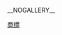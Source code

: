 {{NoteTA
|G1=MediaWiki
|G2=IT
}}
__NOGALLERY__<!-- leave NOGALLERY code, as per WP:NFC -->
{{File template notice|SVG-Logo}}
{{Commons category|Vector images of trademarks}}
{{CategoryTOC|numerals=no}}

[[Category:商標|]]